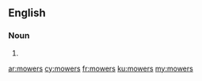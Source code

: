 ==English==

===Noun===
{{head|en|plural}}

# {{plural of|mower|lang=en|nocat=1}}

[[ar:mowers]]
[[cy:mowers]]
[[fr:mowers]]
[[ku:mowers]]
[[my:mowers]]